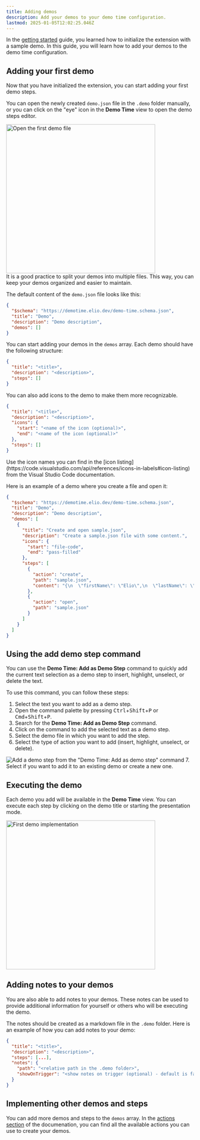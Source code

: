 ```yaml
---
title: Adding demos
description: Add your demos to your demo time configuration.
lastmod: 2025-01-05T12:02:25.046Z
---
```




In the [getting started](/getting-started/) guide, you learned how to initialize the extension with a sample demo. In this guide, you will learn how to add your demos to the demo time configuration.

## Adding your first demo

Now that you have initialized the extension, you can start adding your first demo steps.

You can open the newly created `demo.json` file in the `.demo` folder manually, or you can click on the "eye" icon in the **Demo Time** view to open the demo steps editor.

<Image class="mx-auto" src={openImage} alt="Open the first demo file" width="400" />

<Aside type="tip">
It is a good practice to split your demos into multiple files. This way, you can keep your demos organized and easier to maintain.
</Aside>

The default content of the `demo.json` file looks like this:

```json
{
  "$schema": "https://demotime.elio.dev/demo-time.schema.json",
  "title": "Demo",
  "description": "Demo description",
  "demos": []
}
```

You can start adding your demos in the `demos` array. Each demo should have the following structure:

```json
{
  "title": "<title>",
  "description": "<description>",
  "steps": []
}
```

You can also add icons to the demo to make them more recognizable.

```json
{
  "title": "<title>",
  "description": "<description>",
  "icons": {
    "start": "<name of the icon (optional)>",
    "end": "<name of the icon (optional)>"
  },
  "steps": []
}
```

<Aside type="note">
Use the icon names you can find in the [icon listing](https://code.visualstudio.com/api/references/icons-in-labels#icon-listing) from the Visual Studio Code documentation.
</Aside>

Here is an example of a demo where you create a file and open it:

```json
{
  "$schema": "https://demotime.elio.dev/demo-time.schema.json",
  "title": "Demo",
  "description": "Demo description",
  "demos": [
    {
      "title": "Create and open sample.json",
      "description": "Create a sample.json file with some content.",
      "icons": {
        "start": "file-code",
        "end": "pass-filled"
      },
      "steps": [
        {
          "action": "create",
          "path": "sample.json",
          "content": "{\n  \"firstName\": \"Elio\",\n  \"lastName\": \"Struyf\"\n}"
        },
        {
          "action": "open",
          "path": "sample.json"
        }
      ]
    }
  ]
}
```

## Using the add demo step command

You can use the **Demo Time: Add as Demo Step** command to quickly add the current text selection as a demo step to insert, highlight, unselect, or delete the text.

To use this command, you can follow these steps:

1. Select the text you want to add as a demo step.
2. Open the command palette by pressing <kbd>Ctrl</kbd>+<kbd>Shift</kbd>+<kbd>P</kbd> or <kbd>Cmd</kbd>+<kbd>Shift</kbd>+<kbd>P</kbd>.
3. Search for the **Demo Time: Add as Demo Step** command.
4. Click on the command to add the selected text as a demo step.
5. Select the demo file in which you want to add the step.
6. Select the type of action you want to add (insert, highlight, unselect, or delete).
  <Image class="mx-auto" src={demoStepImage} alt="Add a demo step from the &quot;Demo Time: Add as demo step&quot; command" />
7. Select if you want to add it to an existing demo or create a new one.

## Executing the demo

Each demo you add will be available in the **Demo Time** view. You can execute each step by clicking on the demo title or starting the presentation mode.

<Image class="mx-auto" src={implementationImage} alt="First demo implementation" width="400" />

## Adding notes to your demos

You are also able to add notes to your demos. These notes can be used to provide additional information for yourself or others who will be executing the demo.

The notes should be created as a markdown file in the `.demo` folder. Here is an example of how you can add notes to your demo:

```json
{
  "title": "<title>",
  "description": "<description>",
  "steps": [...],
  "notes": {
    "path": "<relative path in the .demo folder>",
    "showOnTrigger": "<show notes on trigger (optional) - default is false>"
  }
}
```

## Implementing other demos and steps

You can add more demos and steps to the `demos` array. In the [actions section](/actions/) of the documenation, you can find all the available actions you can use to create your demos.
